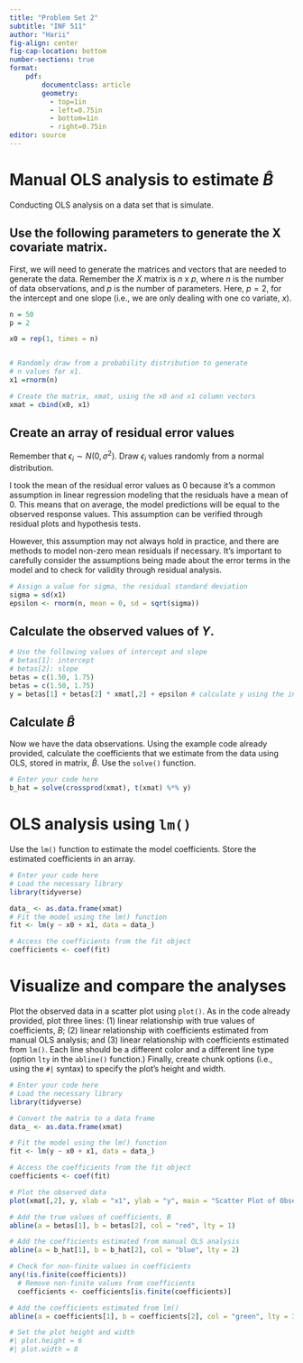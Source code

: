```yaml
---
title: "Problem Set 2"
subtitle: "INF 511"
author: "Harii"
fig-align: center
fig-cap-location: bottom
number-sections: true
format: 
    pdf: 
        documentclass: article
        geometry: 
          - top=1in
          - left=0.75in
          - bottom=1in
          - right=0.75in
editor: source
---
```


# Manual OLS analysis to estimate $\hat{B}$

Conducting OLS analysis on a data set that is simulate. 

## Use the following parameters to generate the X covariate matrix.

First, we will need to generate the matrices and vectors that are needed to generate the data. Remember the $X$ matrix is $n$ x $p$, where $n$ is the number of data observations, and $p$ is the number of parameters. Here, $p=2$, for the intercept and one slope (i.e., we are only dealing with one co variate, $x$).

```r
n = 50
p = 2

x0 = rep(1, times = n)


# Randomly draw from a probability distribution to generate 
# n values for x1.
x1 =rnorm(n)

# Create the matrix, xmat, using the x0 and x1 column vectors
xmat = cbind(x0, x1)


```

## Create an array of residual error values

Remember that $\epsilon_i \sim N(0, \sigma^2)$. Draw $\epsilon_i$ values randomly from a normal distribution.


I took the mean of the residual error values as 0 because it's a common assumption in linear regression modeling that the residuals have a mean of 0. This means that on average, the model predictions will be equal to the observed response values. This assumption can be verified through residual plots and hypothesis tests.

However, this assumption may not always hold in practice, and there are methods to model non-zero mean residuals if necessary. It's important to carefully consider the assumptions being made about the error terms in the model and to check for validity through residual analysis.
```r
# Assign a value for sigma, the residual standard deviation
sigma = sd(x1)
epsilon <- rnorm(n, mean = 0, sd = sqrt(sigma))

```

## Calculate the observed values of $Y$.

```r
# Use the following values of intercept and slope
# betas[1]: intercept
# betas[2]: slope
betas = c(1.50, 1.75)
betas = c(1.50, 1.75)
y = betas[1] + betas[2] * xmat[,2] + epsilon # calculate y using the intercept, ```
```

## Calculate $\hat{B}$

Now we have the data observations. Using the example code already provided, calculate the coefficients that we estimate from the data using OLS, stored in matrix, $\hat{B}$. Use the `solve()` function.

```r
# Enter your code here
b_hat = solve(crossprod(xmat), t(xmat) %*% y)

```

# OLS analysis using `lm()`

Use the `lm()` function to estimate the model coefficients. Store the estimated coefficients in an array.

```r
# Enter your code here
# Load the necessary library
library(tidyverse)

data_ <- as.data.frame(xmat)
# Fit the model using the lm() function
fit <- lm(y ~ x0 + x1, data = data_)

# Access the coefficients from the fit object
coefficients <- coef(fit)

```

# Visualize and compare the analyses

Plot the observed data in a scatter plot using `plot()`. As in the code already provided, plot three lines: (1) linear relationship with true values of coefficients, $B$; (2) linear relationship with coefficients estimated from manual OLS analysis; and (3) linear relationship with coefficients estimated from `lm()`. Each line should be a different color and a different line type (option `lty` in the `abline()` function.) Finally, create chunk options (i.e., using the `#|` syntax) to specify the plot's height and width.

```r
# Enter your code here
# Load the necessary library
library(tidyverse)

# Convert the matrix to a data frame
data_ <- as.data.frame(xmat)

# Fit the model using the lm() function
fit <- lm(y ~ x0 + x1, data = data_)

# Access the coefficients from the fit object
coefficients <- coef(fit)

# Plot the observed data
plot(xmat[,2], y, xlab = "x1", ylab = "y", main = "Scatter Plot of Observed Data")

# Add the true values of coefficients, B
abline(a = betas[1], b = betas[2], col = "red", lty = 1)

# Add the coefficients estimated from manual OLS analysis
abline(a = b_hat[1], b = b_hat[2], col = "blue", lty = 2)

# Check for non-finite values in coefficients
any(!is.finite(coefficients))
  # Remove non-finite values from coefficients
  coefficients <- coefficients[is.finite(coefficients)]

# Add the coefficients estimated from lm()
abline(a = coefficients[1], b = coefficients[2], col = "green", lty = 3)

# Set the plot height and width
#| plot.height = 6
#| plot.width = 8

```

